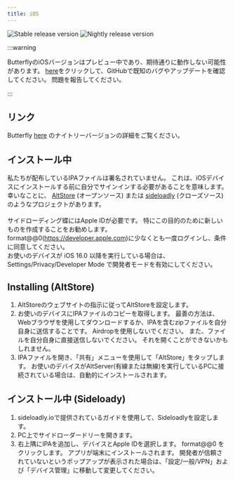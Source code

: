 ```yaml
---
title: iOS
---
```


![Stable release version](https://img.shields.io/badge/dynamic/yaml?color=c4840d&label=Stable&query=%24.version&url=https%3A%2F%2Fraw.githubusercontent.com%2FLinwoodDev%2Fbutterfly%2Fstable%2Fapp%2Fpubspec.yaml&style=for-the-badge)
![Nightly release version](https://img.shields.io/badge/dynamic/yaml?color=f7d28c&label=Nightly&query=%24.version&url=https%3A%2F%2Fraw.githubusercontent.com%2FLinwoodDev%2Fbutterfly%2Fnightly%2Fapp%2Fpubspec.yaml&style=for-the-badge)


:::warning

ButterflyのiOSバージョンはプレビュー中であり、期待通りに動作しない可能性があります。
[here](https://github.com/LinwoodDev/Butterfly/issues/244)をクリックして、GitHubで既知のバグやアップデートを確認してください。 問題を報告してください。

:::

## リンク

<Tabs>
<TabItem label="Stable">
  <CardGrid>
    <DownloadButton href="https://github.com/LinwoodDev/butterfly/releases/download/stable/linwood-butterfly-ios.ipa" title="IPA"/>
  </CardGrid>
</TabItem>
<TabItem label="Nightly">
  <CardGrid>
    <DownloadButton href="https://github.com/LinwoodDev/butterfly/releases/download/nightly/linwood-butterfly-ios.ipa" title="IPA"/>
  </CardGrid>
</TabItem>
</Tabs>

Butterfly [here](/community/nightly) のナイトリーバージョンの詳細をご覧ください。

## インストール中

私たちが配布しているIPAファイルは署名されていません。 これは、iOSデバイスにインストールする前に自分でサインインする必要があることを意味します。 \
幸いなことに、 [AltStore](https://altstore.io) (オープンソース) または [sideloadly](https://sideloadly.io) (クローズソース) のようなプロジェクトがあります。 \
\
サイドローディング蝶にはApple IDが必要です。 特にこの目的のために新しいものを作成することをお勧めします。 format@@0(https://developer.apple.com)に少なくとも一度ログインし、条件に同意してください。
\
お使いのデバイスが iOS 16.0 以降を実行している場合は、Settings/Privacy/Developer Mode で開発者モードを有効にしてください。

## Installing (AltStore)

1. AltStoreのウェブサイトの指示に従ってAltStoreを設定します。
2. お使いのデバイスにIPAファイルのコピーを取得します。 最善の方法は、Webブラウザを使用してダウンロードするか、IPAを含むzipファイルを自分自身に送信することです。 Airdropを使用しないでください。 また、ファイルを自分自身に直接送信しないでください。 それを開くことができないかもしれません。
3. IPAファイルを開き、「共有」メニューを使用して「AltStore」をタップします。 お使いのデバイスがAltServer(有線または無線)を実行しているPCに接続されている場合は、自動的にインストールされます。

## インストール中 (Sideloady)

1. sideloadly.ioで提供されているガイドを使用して、Sideloadlyを設定します。
2. PC上でサイドローダードリーを開きます。
3. 右上隅にIPAを追加し、デバイスとApple IDを選択します。 format@@0 をクリックします。 アプリが端末にインストールされます。
   開発者が信頼されていないというポップアップが表示された場合は、「設定/一般/VPN」および「デバイス管理」に移動して変更してください。
